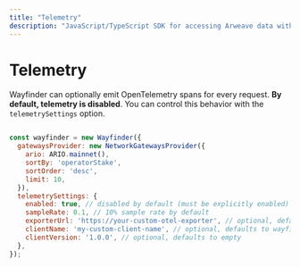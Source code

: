 ```yaml
---
title: "Telemetry"
description: "JavaScript/TypeScript SDK for accessing Arweave data with built-in verification and gateway routing"
---
```


# Telemetry

Wayfinder can optionally emit OpenTelemetry spans for every request. **By default, telemetry is disabled**. You can control this behavior with the `telemetrySettings` option.

```javascript

const wayfinder = new Wayfinder({
  gatewaysProvider: new NetworkGatewaysProvider({
    ario: ARIO.mainnet(),
    sortBy: 'operatorStake',
    sortOrder: 'desc',
    limit: 10,
  }),
  telemetrySettings: {
    enabled: true, // disabled by default (must be explicitly enabled)
    sampleRate: 0.1, // 10% sample rate by default
    exporterUrl: 'https://your-custom-otel-exporter', // optional, defaults to https://api.honeycomb.io/v1/traces
    clientName: 'my-custom-client-name', // optional, defaults to wayfinder-core
    clientVersion: '1.0.0', // optional, defaults to empty
  },
});
```